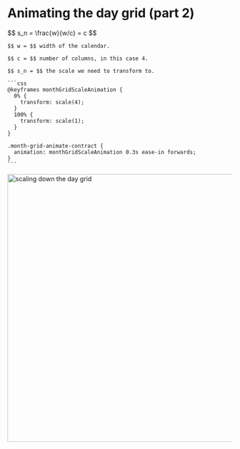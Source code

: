 
# Animating the day grid (part 2)

<Row>
  <Column>
    $$
      s_n = \frac{w}{w/c} = c
    $$

    $$ w = $$ width of the calendar.
    
    $$ c = $$ number of columns, in this case 4.
    
    $$ s_n = $$ the scale we need to transform to.

    ```css
    @keyframes monthGridScaleAnimation {
      0% {
        transform: scale(4);
      }
      100% {
        transform: scale(1);
      }
    }

    .month-grid-animate-contract {
      animation: monthGridScaleAnimation 0.3s ease-in forwards;
    }
    ```
  </Column>
  <Column>
    <img src={scaleDownDayGrid2} width="600" alt="scaling down the day grid" />
  </Column>
</Row>
